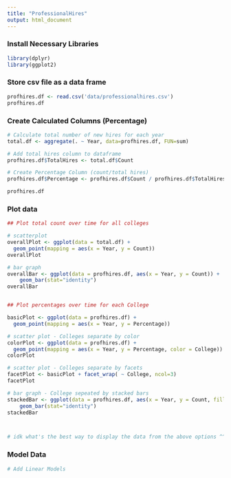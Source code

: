 ```yaml
---
title: "ProfessionalHires"
output: html_document
---
```


### Install Necessary Libraries

```r
library(dplyr) 
library(ggplot2) 
```

### Store csv file as a data frame

```r
profhires.df <- read.csv('data/professionalhires.csv')
profhires.df
```

### Create Calculated Columns (Percentage)
```r
# Calculate total number of new hires for each year
total.df <- aggregate(. ~ Year, data=profhires.df, FUN=sum)

# Add total hires column to dataframe
profhires.df$TotalHires <- total.df$Count

# Create Percentage Column (count/total hires)
profhires.df$Percentage <- profhires.df$Count / profhires.df$TotalHires

profhires.df
```

### Plot data
```r
## Plot total count over time for all colleges

# scatterplot
overallPlot <- ggplot(data = total.df) +
  geom_point(mapping = aes(x = Year, y = Count))
overallPlot

# bar graph
overallBar <- ggplot(data = profhires.df, aes(x = Year, y = Count)) +
    geom_bar(stat="identity")
overallBar


## Plot percentages over time for each College 

basicPlot <- ggplot(data = profhires.df) +
  geom_point(mapping = aes(x = Year, y = Percentage))

# scatter plot - Colleges separate by color
colorPlot <- ggplot(data = profhires.df) +
  geom_point(mapping = aes(x = Year, y = Percentage, color = College))
colorPlot

# scatter plot - Colleges separate by facets
facetPlot <- basicPlot + facet_wrap( ~ College, ncol=3)
facetPlot

# bar graph - College sepeated by stacked bars
stackedBar <- ggplot(data = profhires.df, aes(x = Year, y = Count, fill = College )) +
    geom_bar(stat="identity")
stackedBar



# idk what's the best way to display the data from the above options ^^^^^^^

```


### Model Data
```r

# Add Linear Models

```
